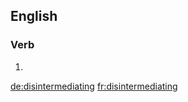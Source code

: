
==English==

===Verb===
{{head|en|present participle}}

# {{present participle of|disintermediate|lang=en|nocat=1}}

[[de:disintermediating]]
[[fr:disintermediating]]